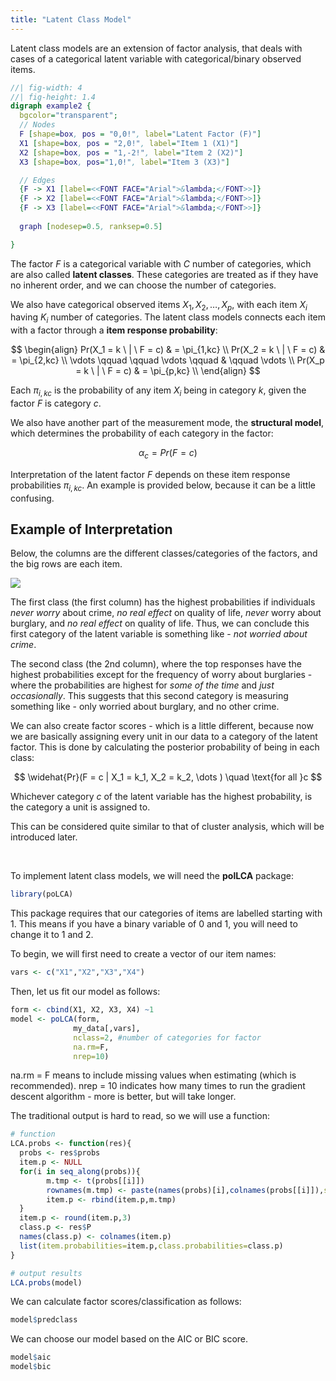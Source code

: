```yaml
---
title: "Latent Class Model"
---
```


Latent class models are an extension of factor analysis, that deals with cases of a categorical latent variable with categorical/binary observed items.

::: center-graph
```dot
//| fig-width: 4
//| fig-height: 1.4
digraph example2 {
  bgcolor="transparent";
  // Nodes
  F [shape=box, pos = "0,0!", label="Latent Factor (F)"]
  X1 [shape=box, pos = "2,0!", label="Item 1 (X1)"]
  X2 [shape=box, pos = "1,-2!", label="Item 2 (X2)"]
  X3 [shape=box, pos="1,0!", label="Item 3 (X3)"]

  // Edges
  {F -> X1 [label=<<FONT FACE="Arial">&lambda;</FONT>>]}
  {F -> X2 [label=<<FONT FACE="Arial">&lambda;</FONT>>]}
  {F -> X3 [label=<<FONT FACE="Arial">&lambda;</FONT>>]}
  
  graph [nodesep=0.5, ranksep=0.5]

}
```
:::

The factor $F$ is a categorical variable with $C$ number of categories, which are also called **latent classes**. These categories are treated as if they have no inherent order, and we can choose the number of categories.

We also have categorical observed items $X_1, X_2, \dots, X_p$, with each item $X_i$ having $K_i$ number of categories. The latent class models connects each item with a factor through a **item response probability**:

$$
\begin{align}
Pr(X_1 = k \ | \ F = c) & = \pi_{1,kc} \\
Pr(X_2 = k \ | \ F = c) & = \pi_{2,kc} \\
\vdots \qquad \qquad  \vdots \qquad & \qquad \vdots \\
Pr(X_p = k \ | \ F = c) & = \pi_{p,kc} \\
\end{align}
$$

::: small
Each $\pi_{i, kc}$ is the probability of any item $X_i$ being in category $k$, given the factor $F$ is category $c$.
:::

We also have another part of the measurement mode, the **structural model**, which determines the probability of each category in the factor:

$$
\alpha_c = Pr(F=c)
$$

Interpretation of the latent factor $F$ depends on these item response probabilities $\pi_{i, kc}$. An example is provided below, because it can be a little confusing.

::: {.callout-note collapse="true" appearance="simple"}
## Example of Interpretation

Below, the columns are the different classes/categories of the factors, and the big rows are each item.

![](images/clipboard-3462056940.png)

The first class (the first column) has the highest probabilities if individuals *never worry* about crime, *no real effect* on quality of life, *never* worry about burglary, and *no real effect* on quality of life. Thus, we can conclude this first category of the latent variable is something like - *not worried about crime*.

The second class (the 2nd column), where the top responses have the highest probabilities except for the frequency of worry about burglaries - where the probabilities are highest for *some of the time* and *just occasionally*. This suggests that this second category is measuring something like - only worried about burglary, and no other crime.
:::

We can also create factor scores - which is a little different, because now we are basically assigning every unit in our data to a category of the latent factor. This is done by calculating the posterior probability of being in each class:

$$
\widehat{Pr}(F = c | X_1 = k_1, X_2 = k_2, \dots ) \quad \text{for all }c
$$

Whichever category $c$ of the latent variable has the highest probability, is the category a unit is assigned to.

::: small
This can be considered quite similar to that of cluster analysis, which will be introduced later.
:::

<br />

To implement latent class models, we will need the **polLCA** package:

```r
library(poLCA)
```

This package requires that our categories of items are labelled starting with 1. This means if you have a binary variable of 0 and 1, you will need to change it to 1 and 2.

To begin, we will first need to create a vector of our item names:

```r
vars <- c("X1","X2","X3","X4")
```

Then, let us fit our model as follows:

```r
form <- cbind(X1, X2, X3, X4) ~1
model <- poLCA(form,
              my_data[,vars],
              nclass=2, #number of categories for factor
              na.rm=F,
              nrep=10) 
```

::: small
na.rm = F means to include missing values when estimating (which is recommended). nrep = 10 indicates how many times to run the gradient descent algorithm - more is better, but will take longer.
:::

The traditional output is hard to read, so we will use a function:

```r
# function
LCA.probs <- function(res){
  probs <- res$probs
  item.p <- NULL
  for(i in seq_along(probs)){
        m.tmp <- t(probs[[i]])
        rownames(m.tmp) <- paste(names(probs)[i],colnames(probs[[i]]),sep=".")
        item.p <- rbind(item.p,m.tmp)
  }
  item.p <- round(item.p,3)
  class.p <- res$P
  names(class.p) <- colnames(item.p)
  list(item.probabilities=item.p,class.probabilities=class.p)
}

# output results
LCA.probs(model)
```

We can calculate factor scores/classification as follows:

```r
model$predclass
```

We can choose our model based on the AIC or BIC score.

```r
model$aic
model$bic
```
